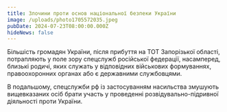 ```yaml
---
title: Злочини проти основ національної безпеки України
image: /uploads/photo1705572035.jpeg
pubDate: 2024-07-23T08:00:00.000Z
hideNews: false
---
```


Більшість громадян України, після прибуття на ТОТ Запорізької області, потрапляють у поле зору спецслужб російської федерації, насамперед, близькі родичі, яких служать у відповідних військових формуваннях, правоохоронних органах або є державними службовцями. 

В подальшому, спецслужби рф із застосуванням насильства змушують вищевказаних осіб брати участь у проведенні розвідувально-підривної діяльності проти України. 





